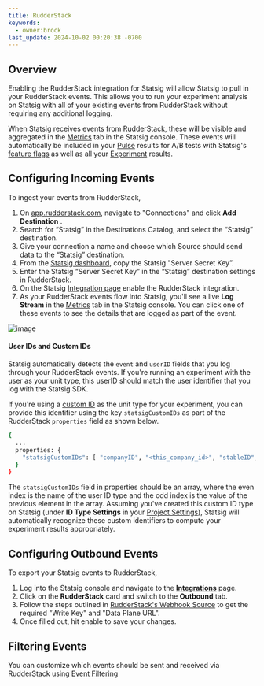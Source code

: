 ```yaml
---
title: RudderStack
keywords:
  - owner:brock
last_update: 2024-10-02 00:20:38 -0700
---
```



## Overview

Enabling the RudderStack integration for Statsig will allow Statsig to pull in your RudderStack events. This allows you to run your experiment analysis on Statsig with all of your existing events from RudderStack without requiring any additional logging.

When Statsig receives events from RudderStack, these will be visible and aggregated in the [Metrics](/metrics) tab in the Statsig console. These events will automatically be included in your [Pulse](/pulse) results for A/B tests with Statsig's [feature flags](/feature-flags/working-with) as well as all your [Experiment](/experiments-plus/monitor) results.

## Configuring Incoming Events

To ingest your events from RudderStack,

1. On [app.rudderstack.com](https://app.rudderstack.com/), navigate to "Connections" and click **Add Destination** .
2. Search for “Statsig” in the Destinations Catalog, and select the “Statsig” destination.
3. Give your connection a name and choose which Source should send data to the “Statsig” destination.
4. From the [Statsig dashboard](https://console.statsig.com/api_keys), copy the Statsig "Server Secret Key”.
5. Enter the Statsig “Server Secret Key” in the “Statsig” destination settings in RudderStack.
6. On the Statsig [Integration page](https://console.statsig.com/integrations) enable the RudderStack integration.
7. As your RudderStack events flow into Statsig, you'll see a live **Log Stream** in the [Metrics](/metrics) tab in the Statsig console. You can click one of these events to see the details that are logged as part of the event.

![image](https://user-images.githubusercontent.com/95646168/171243268-29d4717f-05f9-4ea7-b658-dfc434d06da6.png)

#### User IDs and Custom IDs

Statsig automatically detects the `event` and `userID` fields that you log through your RudderStack events. If you're running an experiment with the user as your unit type, this userID should match the user identifier that you log with the Statsig SDK.

If you're using a [custom ID](/guides/experiment-on-custom-id-types) as the unit type for your experiment, you can provide this identifier using the key `statsigCustomIDs` as part of the RudderStack `properties` field as shown below.

```bash title="JSON Body"
{
  ...
  properties: {
    "statsigCustomIDs": [ "companyID", "<this_company_id>", "stableID", "<this_stable_id>",]
  }
}
```

The `statsigCustomIDs` field in properties should be an array, where the even index is the name of the user ID type and the odd index is the value of the previous element in the array. Assuming you've created this custom ID type on Statsig (under **ID Type Settings** in your [Project Settings](https://console.statsig.com/settings)), Statsig will automatically recognize these custom identifiers to compute your experiment results appropriately.

<StatsigEnvironmentFormat />

## Configuring Outbound Events

To export your Statsig events to RudderStack,

1. Log into the Statsig console and navigate to the [**Integrations**](https://console.statsig.com/integrations) page.
2. Click on the **RudderStack** card and switch to the **Outbound** tab.
3. Follow the steps outlined in [RudderStack's Webhook Source](https://www.rudderstack.com/docs/stream-sources/webhook-source/) to get the required "Write Key" and "Data Plane URL".
4. Once filled out, hit enable to save your changes.

## Filtering Events

You can customize which events should be sent and received via RudderStack using [Event Filtering](/integrations/event_filtering)
